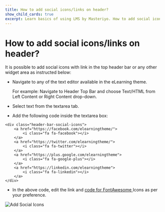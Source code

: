 ---
title: How to add social icons/links on header?
show_child_cards: true
excerpt: Learn basics of using LMS by Masteriyo. How to add social icons/links on header.
---

# How to add social icons/links on header?

It is possible to add social icons with link in the top header bar or any other widget area as instructed below:

- Navigate to any of the text editor available in the eLearning theme. 

    For example: Navigate to Header Top Bar and choose Text/HTML from Left Content or Right Content drop-down.

- Select text from the textarea tab.

- Add the following code inside the textarea box:

```
<div class="header-bar-social-icons">
    <a href="https://facebook.com/elearningtheme/">
        <i class="fa fa-facebook"></i>
    </a>
    <a href="https://twitter.com/elearningtheme/">
        <i class="fa fa-twitter"></i>
    </a>
    <a href="https://plus.google.com/elearningtheme">
        <i class="fa fa-google-plus"></i>
    </a>
    <a href="https://linkedin.com/elearningtheme">
        <i class="fa fa-linkedin"></i>
    </a>
</div>

```

- In the above code, edit the link and [code for FontAwesome ](https://fontawesome.com/v4/icons/)Icons as per your preference.

![Add Social Icons](https://user-images.githubusercontent.com/109593521/183631037-07a2b482-b33c-43a2-8687-140c706766db.png)


